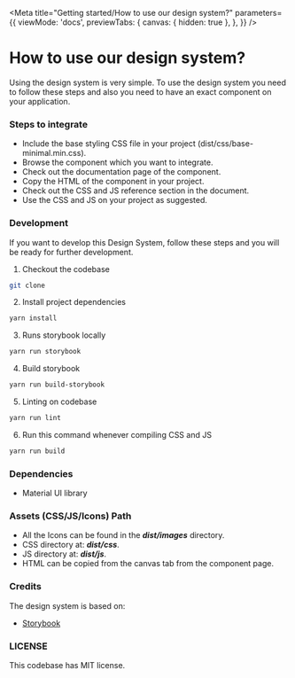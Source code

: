 
<Meta
	title="Getting started/How to use our design system?"
	parameters={{
		viewMode: 'docs',
		previewTabs: {
			canvas: { hidden: true },
		},
	}}
/>

# How to use our design system?

Using the design system is very simple. To use the design system you need to follow these steps and also you need to have an exact component on your application.

### Steps to integrate

-   Include the base styling CSS file in your project (dist/css/base-minimal.min.css).
-   Browse the component which you want to integrate.
-   Check out the documentation page of the component.
-   Copy the HTML of the component in your project.
-   Check out the CSS and JS reference section in the document.
-   Use the CSS and JS on your project as suggested.

### Development

If you want to develop this Design System, follow these steps and you will be ready for further development.

1. Checkout the codebase

```bash
git clone
```

2. Install project dependencies

```bash
yarn install
```

3. Runs storybook locally

```bash
yarn run storybook
```

4. Build storybook

```bash
yarn run build-storybook
```

5. Linting on codebase

```bash
yarn run lint
```

6. Run this command whenever compiling CSS and JS

```bash
yarn run build
```

### Dependencies

-   Material UI library

### Assets (CSS/JS/Icons) Path

-   All the Icons can be found in the **_dist/images_** directory.
-   CSS directory at: **_dist/css_**.
-   JS directory at: **_dist/js_**.
-   HTML can be copied from the canvas tab from the component page.

### Credits

The design system is based on:

-   [Storybook](https://storybook.js.org/)

### LICENSE

This codebase has MIT license.
